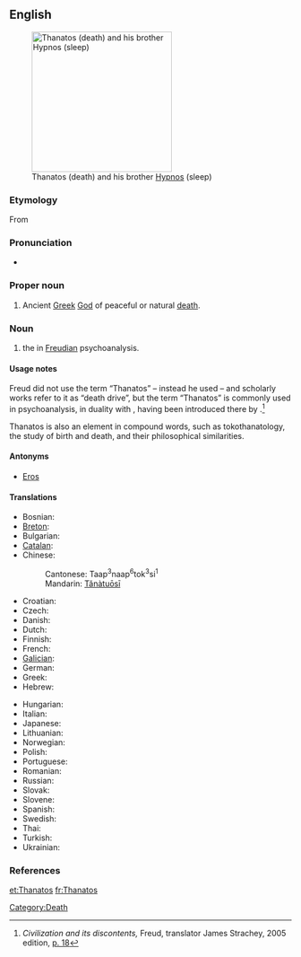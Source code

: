 ==English==
{{wikipedia}}
[[Image:Waterhouse-sleep and his half-brother death-1874.jpg|thumb|250px|right|Thanatos (death) and his brother [[Hypnos]] (sleep)]]

===Etymology===
From {{etyl|grc}} {{term|Θάνατος|lang=grc|tr=Thánatos|sc=polytonic}}

===Pronunciation===
* {{IPA|/ˈθænəˌtos/}}

===Proper noun===
{{en-proper noun}}

# {{Greek mythology}} Ancient [[Greek]] [[God]] of peaceful or natural [[death]].

===Noun===
{{en-noun|-}}

# {{psychoanalysis}} the {{w|death drive}} in [[Freudian]] psychoanalysis.

====Usage notes====
Freud did not use the term “Thanatos” – instead he used {{term|Todestrieb||death drive|lang=de}} – and scholarly works refer to it as “death drive”, but the term “Thanatos” is commonly used in psychoanalysis, in duality with {{term|Eros}}, having been introduced there by {{w|Paul Federn}}.<ref>''Civilization and its discontents,'' Freud, translator James Strachey, 2005 edition, [http://books.google.com/books?id=AW3z38T3u7YC&pg=PA18&dq=Thanatos p. 18]</ref>

Thanatos is also an element in compound words, such as tokothanatology, the study of birth and death, and their philosophical similarities.

====Antonyms====
* {{sense|death drive}} [[Eros]] {{qualifier|life drive}}

====Translations====
{{trans-top|Thanatos, the god of death}}
* Bosnian: {{t|bs|Tanatos|m}}
* [[Breton]]: {{t-|br|Thanatos|m|xs=Breton}}
* Bulgarian: {{t|bg|Танатос|m|tr=Tanatos}}
* [[Catalan]]: {{t|ca|Tànatos|m}}
* Chinese: {{t|cmn|塔納托斯|sc=Hani}}
*: Cantonese: Taap<sup>3</sup>naap<sup>6</sup>tok<sup>3</sup>si<sup>1</sup>
*: Mandarin: [[Tǎnàtuōsī]]
* Croatian: {{t|hr|Tanatos|m}}
* Czech: {{t-|cs|Thanatos|m}}
* Danish: {{t-|da|Thanatos}}
* Dutch: {{t-|nl|Thanatos}}
* Finnish: {{t-|fi|Thanatos}}
* French: {{t+|fr|Thanatos|m}}
* [[Galician]]: {{t|gl|Tánatos|m|xs=Galician}}
* German: {{t-|de|Thanatos|m}}
* Greek: {{t+|el|Θάνατος|m|tr=Thánatos}}
* Hebrew: {{t|he|תנטוס}}
{{trans-mid}}
* Hungarian: {{t-|hu|Thanatosz}}
* Italian: {{t|it|Tanato|m}}
* Japanese: {{t|ja|タナトス|tr=Tanatosu}}
* Lithuanian: {{t|lt|Tanatas|m|xs=Lithuanian}}
* Norwegian: {{t-|no|Thanatos}}
* Polish: {{t|pl|Tanatos|m}}
* Portuguese: {{t|pt|Tânatos|m}}
* Romanian: {{t-|ro|Thanatos|m}}
* Russian: {{t|ru|Танатос|m|tr=Tanatos}}
* Slovak: {{t|sk|Tanatos|m}}
* Slovene: {{t|sl|Tanatos|m}}
* Spanish: {{t|es|Tánatos|m}}
* Swedish: {{t-|sv|Thanatos}}
* Thai: {{t|th|ทานาทอส}}
* Turkish: {{t-|tr|Thanatos}}
* Ukrainian: {{t|uk|Танатос|m|tr=Tanatos|xs=Ukrainian}}
{{trans-bottom}}

===References===
<references/>

[[Category:Death]]

[[et:Thanatos]]
[[fr:Thanatos]]